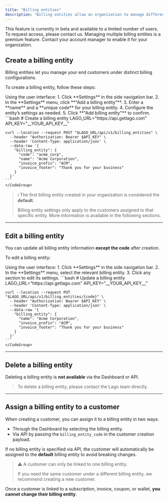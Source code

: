 ```yaml
---
title: "Billing entities"
description: "Billing entities allow an organization to manage different billing configurations."
---
```


<Info>
  This feature is currently in beta and available to a limited number of users. To request access, please contact us.
</Info>

<Warning>
  Managing multiple billing entities is a premium feature. Contact your account manager to enable it for your organization.
</Warning>

## Create a billing entity

Billing entities let you manage your end customers under distinct billing configurations.

To create a billing entity, follow these steps:

<Tabs>
  <Tab title="Dashboard">
    Using the user interface:
    1. Click **Settings** in the side navigation bar.
    2. In the **Settings** menu, click **"Add a billing entity"**.
    3. Enter a **name** and a **unique code** for your billing entity.
    4. Configure the entity’s settings as needed.
    5. Click **"Add billing entity"** to confirm.
  </Tab>
  <Tab title="API">
    <CodeGroup>
    ```bash
    # Create a billing entity
    LAGO_URL="https://api.getlago.com"
    API_KEY="__YOUR_API_KEY__"

    curl --location --request POST "$LAGO_URL/api/v1/billing_entities" \
      --header "Authorization: Bearer $API_KEY" \
      --header 'Content-Type: application/json' \
      --data-raw '{
        "billing_entity": {
          "code": "acme_corp",
          "name": "Acme Corporation",
          "invoice_prefix": "ACM",
          "invoice_footer": "Thank you for your business"
        }
      }'
    ```
    </CodeGroup>
  </Tab>
</Tabs>

> ℹ️ The first billing entity created in your organization is considered the **default**.
>
> Billing entity settings only apply to the customers assigned to that specific entity. More information is available in the following sections.

---

## Edit a billing entity

You can update all billing entity information **except the code** after creation.

To edit a billing entity:

<Tabs>
  <Tab title="Dashboard">
    Using the user interface:
    1. Click **Settings** in the side navigation bar.
    2. In the **Settings** menu, select the relevant billing entity.
    3. Click any section to edit its settings.
  </Tab>
  <Tab title="API">
    <CodeGroup>
    ```bash
    # Update a billing entity
    LAGO_URL="https://api.getlago.com"
    API_KEY="__YOUR_API_KEY__"

    curl --location --request PUT "$LAGO_URL/api/v1/billing_entities/{code}" \
      --header "Authorization: Bearer $API_KEY" \
      --header 'Content-Type: application/json' \
      --data-raw '{
        "billing_entity": {
          "name": "Acme Corporation",
          "invoice_prefix": "ACM",
          "invoice_footer": "Thank you for your business"
        }
      }'
    ```
    </CodeGroup>
  </Tab>
</Tabs>

---

## Delete a billing entity

Deleting a billing entity is **not available** via the Dashboard or API.

> To delete a billing entity, please contact the Lago team directly.

---

## Assign a billing entity to a customer

When creating a customer, you can assign it to a billing entity in two ways:

- Through the Dashboard by selecting the billing entity.
- Via API by passing the `billing_entity_code` in the customer creation payload.

If no billing entity is specified via API, the customer will automatically be assigned to the **default** billing entity to avoid breaking changes.

> ⚠️ A customer can only be linked to one billing entity.
>  
> If you need the same customer under a different billing entity, we recommend creating a new customer.

Once a customer is linked to a subscription, invoice, coupon, or wallet, **you cannot change their billing entity**.